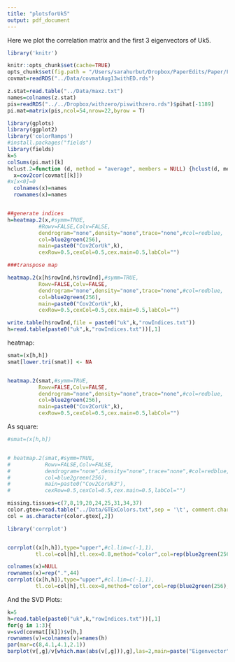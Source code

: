 ```yaml
---
title: "plotsforUk5"
output: pdf_document
---
```


Here we plot the correlation matrix and the first 3 eigenvectors of Uk5.

```r
library('knitr')

knitr::opts_chunk$set(cache=TRUE)
opts_chunk$set(fig.path = "/Users/sarahurbut/Dropbox/PaperEdits/Paper/Figures/") 
covmat=readRDS("../Data/covmatAug13withED.rds")

z.stat=read.table("../Data/maxz.txt")
names=colnames(z.stat)
pis=readRDS("../../Dropbox/withzero/piswithzero.rds")$pihat[-1189]
pi.mat=matrix(pis,ncol=54,nrow=22,byrow = T)

```

```r
library(gplots)
library(ggplot2)
library('colorRamps')
#install.packages("fields")
library(fields)
k=5
colSums(pi.mat)[k]
hclust.2=function (d, method = "average", members = NULL) {hclust(d, method, members)}
  x=cov2cor(covmat[[k]])
#x[x<0]=0
  colnames(x)=names
  rownames(x)=names


##generate indices
h=heatmap.2(x,#symm=TRUE,
          #Rowv=FALSE,Colv=FALSE,
          dendrogram="none",density="none",trace="none",#col=redblue,
          col=blue2green(256),
          main=paste0("Cov2CorUk",k),
          cexRow=0.5,cexCol=0.5,cex.main=0.5,labCol="")

###transpose map

heatmap.2(x[h$rowInd,h$rowInd],#symm=TRUE,
          Rowv=FALSE,Colv=FALSE,
          dendrogram="none",density="none",trace="none",#col=redblue,
          col=blue2green(256),
          main=paste0("Cov2CorUk",k),
          cexRow=0.5,cexCol=0.5,cex.main=0.5,labCol="")

write.table(h$rowInd,file = paste0("uk",k,"rowIndices.txt"))
h=read.table(paste0("uk",k,"rowIndices.txt"))[,1]
```

heatmap:

```r

smat=(x[h,h])
smat[lower.tri(smat)] <- NA


heatmap.2(smat,#symm=TRUE,
          Rowv=FALSE,Colv=FALSE,
          dendrogram="none",density="none",trace="none",#col=redblue,
          col=blue2green(256),
          main=paste0("Cov2CorUk",k),
          cexRow=0.5,cexCol=0.5,cex.main=0.5,labCol="")


```

As square:

```r

#smat=(x[h,h])


# heatmap.2(smat,#symm=TRUE,
#           Rowv=FALSE,Colv=FALSE,
#           dendrogram="none",density="none",trace="none",#col=redblue,
#           col=blue2green(256),
#           main=paste0("Cov2CorUk3"),
#           cexRow=0.5,cexCol=0.5,cex.main=0.5,labCol="")
```

```r

missing.tissues=c(7,8,19,20,24,25,31,34,37)
color.gtex=read.table("../Data/GTExColors.txt",sep = '\t', comment.char = '')[-missing.tissues,]
col = as.character(color.gtex[,2])

library('corrplot')


corrplot((x[h,h]),type="upper",#cl.lim=c(-1,1),
         tl.col=col[h],tl.cex=0.8,method="color",col=rep(blue2green(256),2))

colnames(x)=NULL
rownames(x)=rep(".",44)
corrplot((x[h,h]),type="upper",#cl.lim=c(-1,1),
         tl.col=col[h],tl.cex=8,method="color",col=rep(blue2green(256),2))

```


And the SVD Plots:

```r

k=5
h=read.table(paste0("uk",k,"rowIndices.txt"))[,1]
for(g in 1:3){
v=svd(covmat[[k]])$v[h,]
rownames(v)=colnames(v)=names(h)
par(mar=c(8,4.1,4.1,2.1))
barplot(v[,g]/v[which.max(abs(v[,g])),g],las=2,main=paste("Eigenvector",g,"of Uk",k),cex.names = 0.5,col=col[h],names=names[h])}
````